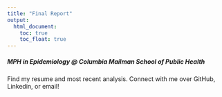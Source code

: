 ```yaml
---
title: "Final Report"
output: 
  html_document:
    toc: true
    toc_float: true
---
```

##### *MPH in Epidemiology @ Columbia Mailman School of Public Health*
Find my resume and most recent analysis. Connect with me over GitHub, Linkedin, or email!

